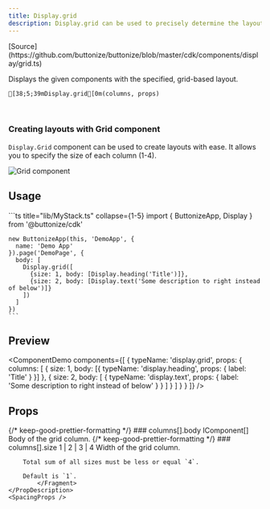 ```yaml
---
title: Display.grid
description: Display.grid can be used to precisely determine the layout of your Buttonize components.
---
```




<FrameworkSelect>
	<FrameworkContent>
		<Fragment slot="cdk">
			[Source](https://github.com/buttonize/buttonize/blob/master/cdk/components/display/grid.ts)
		</Fragment>
	</FrameworkContent>
</FrameworkSelect>

Displays the given components with the specified, grid-based layout.

```ansi frame="none"
[38;5;39mDisplay.grid[0m(columns, props)
```

<br />

### Creating layouts with Grid component

`Display.Grid` component can be used to create layouts with ease. It allows you to specify the size of each column (1-4).

![Grid component](../../../../public/images/grid_layout.png)

## Usage

<FrameworkContent>
   <Fragment slot="cdk">
    ```ts title="lib/MyStack.ts" collapse={1-5}
    import { ButtonizeApp, Display } from '@buttonize/cdk'

    new ButtonizeApp(this, 'DemoApp', {
      name: 'Demo App'
    }).page('DemoPage', {
      body: [
        Display.grid([
          {size: 1, body: [Display.heading('Title')]},
          {size: 2, body: [Display.text('Some description to right instead of below')]}
        ])
      ]
    })
    ```

   </Fragment>
</FrameworkContent>

## Preview

<ComponentDemo
	components={[
		{
			typeName: 'display.grid',
			props: {
				columns: [
					{
						size: 1,
						body: [{ typeName: 'display.heading', props: { label: 'Title' } }]
					},
					{
						size: 2,
						body: [
							{
								typeName: 'display.text',
								props: { label: 'Some description to right instead of below' }
							}
						]
					}
				]
			}
		}
	]}
/>

## Props

<FrameworkContent>
	<Fragment slot="cdk">
    <PropDescription>
    		<Fragment slot="title">
    			{/* keep-good-prettier-formatting */}
    			### columns[].body
    		</Fragment>
    		<PropMarker slot="markers" type="required" />
    		<Fragment slot="type">IComponent[]</Fragment>
    		<Fragment slot="description">
    			Body of the grid column.
    		</Fragment>
    </PropDescription>
		<PropDescription>
			<Fragment slot="title">
				{/* keep-good-prettier-formatting */}
				### columns[].size
			</Fragment>
			<PropMarker slot="markers" type="optional" />
			<Fragment slot="type">1 | 2 | 3 | 4</Fragment>
			<Fragment slot="description">
				Width of the grid column.

        Total sum of all sizes must be less or equal `4`.

        Default is `1`.
    		</Fragment>
    </PropDescription>
    <SpacingProps />

  </Fragment>
</FrameworkContent>
